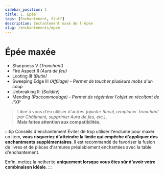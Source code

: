 ```yaml
---
sidebar_position: 1
title: 1. Épée
tags: [Enchantement, Stuff]
description: Enchantement maxé de l'épée
slug: /enchantements/epee
---
```


# Épée maxée

* Sharpness V _(Tranchant)_
* Fire Aspect II _(Aura de feu)_
* Looting III _(Butin)_
* Sweeping Edge III _(Affilage)_ - _Permet de toucher plusieurs mobs d'un coup_
* Unbreaking III _(Solidité)_
* Mending _(Raccommodage)_ - _Permet de régénérer l'objet en récoltant de l'XP_

> Libre à vous d'en utiliser d'autres _(ajouter Recul, remplacer Tranchant par Châtiment, supprimer Aura de feu, etc.)_. <br/>
> **Mais faites attention aux compatibilités.**

:::tip Conseils d'enchantement
Éviter de trop utiliser l'enclume pour maxer un item, **vous risqueriez d'atteindre la limite qui empêche d'appliquer des enchantments supplémentaires**.
Il est recommandé de favoriser la fusion de livres et de pièces d'armures préalablement enchantées avec la table d'enchantement.

Enfin, mettez la netherite **uniquement lorsque vous êtes sûr d'avoir votre combinaison idéale**.
:::